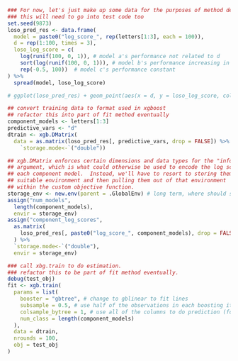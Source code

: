 
```r
### For now, let's just make up some data for the purposes of method development
### this will need to go into test code too
set.seed(9873)
loso_pred_res <- data.frame(
  model = paste0("log_score_", rep(letters[1:3], each = 100)),
  d = rep(1:100, times = 3),
  loso_log_score = c(
    log(runif(100, 0, 1)), # model a's performance not related to d
    sort(log(runif(100, 0, 1))), # model b's performance increasing in d
    rep(-0.5, 100))  # model c's performance constant
) %>%
  spread(model, loso_log_score)

# ggplot(loso_pred_res) + geom_point(aes(x = d, y = loso_log_score, colour = model, group = model))

## convert training data to format used in xgboost
## refactor this into part of fit method eventually
component_models <- letters[1:3]
predictive_vars <- "d"
dtrain <- xgb.DMatrix(
  data = as.matrix(loso_pred_res[, predictive_vars, drop = FALSE]) %>%
    `storage.mode<-`("double"))

## xgb.DMatrix enforces certain dimensions and data types for the "info"
## argument, which is what could otherwise be used to encode the log scores for
## each component model.  Instead, we'll have to resort to storing them in a
## suitable environment and then pulling them out of that environment
## within the custom objective function.
storage_env <- new.env(parent = .GlobalEnv) # long term, where should storage_env live?  not in .GlobalEnv, that's illegal...
assign("num_models",
  length(component_models),
  envir = storage_env)
assign("component_log_scores",
  as.matrix(
    loso_pred_res[, paste0("log_score_", component_models), drop = FALSE]
  ) %>%
  `storage.mode<-`("double"),
  envir = storage_env)
```


```r
### call xbg.train to do estimation.
### refactor this to be part of fit method eventually.
debug(test_obj)
fit <- xgb.train(
  params = list(
    booster = "gbtree", # change to gblinear to fit lines
    subsample = 0.5, # use half of the observations in each boosting iteration
    colsample_bytree = 1, # use all of the columns to do prediction (for now, only one column...)
    num_class = length(component_models)
  ),
  data = dtrain,
  nrounds = 100,
  obj = test_obj
)

```
